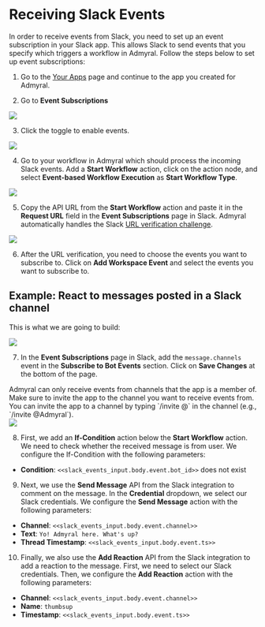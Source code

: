 
# Receiving Slack Events

In order to receive events from Slack, you need to set up an event subscription in your Slack app. This allows Slack to send events that you specify which triggers a workflow in Admyral. Follow the steps below to set up event subscriptions:

1. Go to the [Your Apps](https://api.slack.com/apps) page and continue to the app you created for Admyral.

2. Go to **Event Subscriptions**

<img src="/slack_events1.png" />

3. Click the toggle to enable events.

<img src="/slack_events2.png" />

4. Go to your workflow in Admyral which should process the incoming Slack events. Add a **Start Workflow** action, click on the action node, and select **Event-based Workflow Execution** as **Start Workflow Type**.

<img src="/slack_events3.png" />

5. Copy the API URL from the **Start Workflow** action and paste it in the **Request URL** field in the **Event Subscriptions** page in Slack. Admyral automatically handles the Slack [URL verification challenge](https://api.slack.com/apis/events-api#handshake).

<img src="/slack_events4.png" />

6. After the URL verification, you need to choose the events you want to subscribe to. Click on **Add Workspace Event** and select the events you want to subscribe to.

## Example: React to messages posted in a Slack channel

This is what we are going to build:

<img src="/slack_events_example2.png" />

7. In the **Event Subscriptions** page in Slack, add the `message.channels` event in the **Subscribe to Bot Events** section. Click on **Save Changes** at the bottom of the page.

<Callout type="info">
  Admyral can only receive events from channels that the app is a member of. Make sure to invite the app to the channel you want to receive events from. You can invite the app to a channel by typing `/invite @<app-name>` in the channel (e.g., `/invite @Admyral`).
</Callout>

<br />

<img src="/slack_events_example1.png" />

8. First, we add an **If-Condition** action below the **Start Workflow** action. We need to check whether the received message is from user. We configure the If-Condition with the following parameters:

-   **Condition**: `<<slack_events_input.body.event.bot_id>>` does not exist

9. Next, we use the **Send Message** API from the Slack integration to comment on the message. In the **Credential** dropdown, we select our Slack credentials. We configure the **Send Message** action with the following parameters:

-   **Channel**: `<<slack_events_input.body.event.channel>>`
-   **Text**: `Yo! Admyral here. What's up?`
-   **Thread Timestamp**: `<<slack_events_input.body.event.ts>>`

10. Finally, we also use the **Add Reaction** API from the Slack integration to add a reaction to the message. First, we need to select our Slack credentials. Then, we configure the **Add Reaction** action with the following parameters:

-   **Channel**: `<<slack_events_input.body.event.channel>>`
-   **Name**: `thumbsup`
-   **Timestamp**: `<<slack_events_input.body.event.ts>>`
